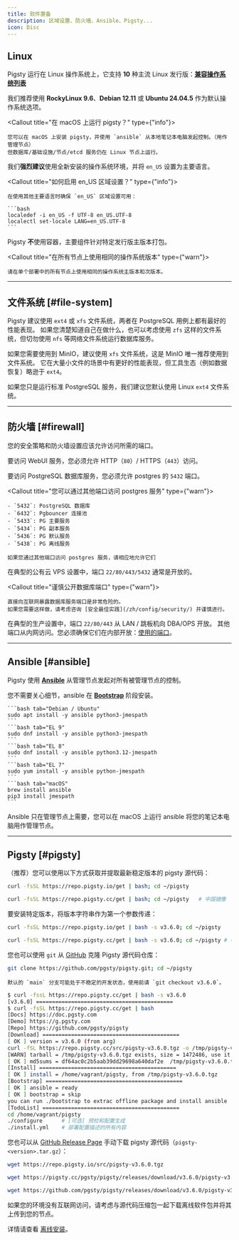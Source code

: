 ```yaml
---
title: 软件置备
description: 区域设置、防火墙、Ansible、Pigsty...
icon: Disc
---
```



## Linux

Pigsty 运行在 <span className="text-xl text-amber-500 font-black">Linux</span> 操作系统上，它支持 **10** 种主流 Linux 发行版：[**兼容操作系统列表**](/zh/prepare/linux)

我们推荐使用 **RockyLinux 9.6**、**Debian 12.11** 或 **Ubuntu 24.04.5** 作为默认操作系统选项。

<Callout title="在 macOS 上运行 pigsty？" type={"info"}>

    您可以在 macOS 上安装 pigsty，并使用 `ansible` 从本地笔记本电脑发起控制。（用作管理节点）
    但数据库/基础设施/节点/etcd 服务仍在 Linux 节点上运行。

</Callout>

我们**强烈建议**使用全新安装的操作系统环境，并将 `en_US` 设置为主要语言。

<Callout title="如何启用 en_US 区域设置？" type={"info"}>

    在使用其他主要语言时确保 `en_US` 区域设置可用：

    ```bash
    localedef -i en_US -f UTF-8 en_US.UTF-8
    localectl set-locale LANG=en_US.UTF-8
    ```

</Callout>

Pigsty **不**使用容器，主要组件针对特定发行版主版本打包。

<Callout title="在所有节点上使用相同的操作系统版本" type={"warn"}>

    请在单个部署中的所有节点上使用相同的操作系统主版本和次版本。

</Callout>

--------

## 文件系统 [#file-system]

Pigsty 建议使用 `ext4` 或 `xfs` 文件系统，两者在 PostgreSQL 用例上都有最好的性能表现。
如果您清楚知道自己在做什么，也可以考虑使用 `zfs` 这样的文件系统，但切勿使用 `nfs` 等网络文件系统运行数据库服务。

如果您需要使用到 MinIO，建议使用 `xfs` 文件系统，这是 MinIO 唯一推荐使用到文件系统。
它在大量小文件的场景中有更好的性能表现，但工具生态（例如数据恢复）略逊于 `ext4`。

如果您只是运行标准 PostgreSQL 服务，我们建议您默认使用 Linux `ext4` 文件系统。




--------

## 防火墙 [#firewall]

您的安全策略和防火墙设置应该允许访问所需的端口。

要访问 WebUI 服务，您必须允许 HTTP（`80`）/ HTTPS（`443`）访问。

要访问 PostgreSQL 数据库服务，您必须允许 postgres 的 `5432` 端口。

<Callout title="您可以通过其他端口访问 postgres 服务" type={"warn"}>

    - `5432`: PostgreSQL 数据库
    - `6432`: Pgbouncer 连接池
    - `5433`: PG 主要服务
    - `5434`: PG 副本服务
    - `5436`: PG 默认服务
    - `5438`: PG 离线服务

    如果您通过其他端口访问 postgres 服务，请相应地允许它们

</Callout>

在典型的公有云 VPS 设置中，端口 `22/80/443/5432` 通常是开放的。

<Callout title="谨慎公开数据库端口" type={"warn"}>

    直接向互联网暴露数据库服务端口是非常危险的。
    如果您需要这样做，请考虑咨询 [安全最佳实践](/zh/config/security/) 并谨慎进行。

</Callout>

在典型的生产设置中，端口 `22/80/443` 从 LAN / 跳板机向 DBA/OPS 开放。
其他端口从内网访问。您必须确保它们在内部开放：[使用的端口](/zh/node/arch)。

--------

## Ansible [#ansible]

Pigsty 使用 [**Ansible**](/zh/admin/ansible) 从管理节点发起对所有被管理节点的控制。

您不需要关心细节，ansible 在 [**Bootstrap**](/zh/install/offline#bootstrap) 阶段安装。

<Callout title="手动安装 Ansible" type="info">

    ```bash tab="Debian / Ubuntu"
    sudo apt install -y ansible python3-jmespath
    ```
    ```bash tab="EL 9"
    sudo dnf install -y ansible python3-jmespath
    ```
    ```bash tab="EL 8"
    sudo dnf install -y ansible python3.12-jmespath
    ```
    ```bash tab="EL 7"
    sudo yum install -y ansible python-jmespath
    ```
    ```bash tab="macOS"
    brew install ansible
    pip3 install jmespath
    ```

</Callout>

Ansible 只在管理节点上需要，您可以在 macOS 上运行 ansible 将您的笔记本电脑用作管理节点。

------

## Pigsty [#pigsty]

（<span className="text-sky-500 font-black">推荐</span>）您可以使用以下方式获取并提取最新稳定版本的 pigsty 源代码：

```bash tab="默认"
curl -fsSL https://repo.pigsty.io/get | bash; cd ~/pigsty
```
```bash tab="镜像"
curl -fsSL https://repo.pigsty.cc/get | bash; cd ~/pigsty   # 中国镜像
```

要安装特定版本，将版本字符串作为第一个参数传递：

```bash tab="默认"
curl -fsSL https://repo.pigsty.io/get | bash -s v3.6.0; cd ~/pigsty
```
```bash tab="镜像"
curl -fsSL https://repo.pigsty.cc/get | bash -s v3.6.0; cd ~/pigsty # 中国镜像
```

您也可以使用 `git` 从 [GitHub](https://github.com/pgsty/pigsty) 克隆 Pigsty 源代码仓库：

```bash title="克隆最新版本"
git clone https://github.com/pgsty/pigsty.git; cd ~/pigsty
```

<Callout title="使用前检出特定版本" type="warn">

    默认的 `main` 分支可能处于不稳定的开发状态，使用前请 `git checkout v3.6.0`。

</Callout>

```bash
$ curl -fssL https://repo.pigsty.cc/get | bash -s v3.6.0
[v3.6.0] ===========================================
$ curl -fsSL https://repo.pigsty.cc/get | bash
[Docs] https://doc.pgsty.com
[Demo] https://g.pgsty.com
[Repo] https://github.com/pgsty/pigsty
[Download] ===========================================
[ OK ] version = v3.6.0 (from arg)
curl -fSL https://repo.pigsty.cc/src/pigsty-v3.6.0.tgz -o /tmp/pigsty-v3.6.0.tgz
[WARN] tarball = /tmp/pigsty-v3.6.0.tgz exists, size = 1472486, use it
[ OK ] md5sums = df64ac0c2b5aab39dd29698a640daf2e  /tmp/pigsty-v3.6.0.tgz
[Install] ===========================================
[ OK ] install = /home/vagrant/pigsty, from /tmp/pigsty-v3.6.0.tgz
[Bootstrap] ===========================================
[ OK ] ansible = ready
[ OK ] bootstrap = skip
you can run ./bootstrap to extrac offline package and install ansible
[TodoList] ===========================================
cd /home/vagrant/pigsty
./configure      # [可选] 预检和配置生成
./install.yml    # 部署配置描述的所有内容
```

您也可以从 [GitHub Release Page](https://github.com/pgsty/pigsty/releases/latest) 手动下载 pigsty 源代码（`pigsty-<version>.tar.gz`）：

```bash tab="默认"
wget https://repo.pigsty.io/src/pigsty-v3.6.0.tgz
```
```bash tab="镜像"
wget https://pigsty.cc/pgsty/pigsty/releases/download/v3.6.0/pigsty-v3.6.0.tgz
```
```bash tab="GitHub"
wget https://github.com/pgsty/pigsty/releases/download/v3.6.0/pigsty-v3.6.0.tgz
```

如果您的环境没有互联网访问，请考虑与源代码压缩包一起下载离线软件包并将其上传到您的节点。

详情请查看 [离线安装](/zh/install/offline)。